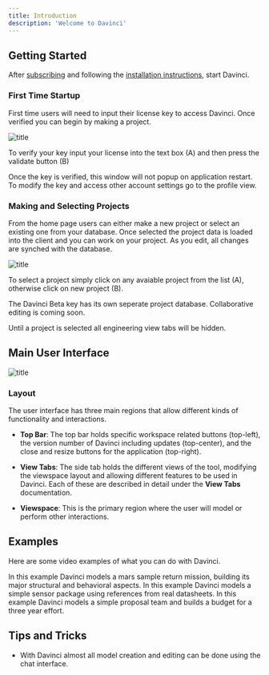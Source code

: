 ```yaml
---
title: Introduction
description: 'Welcome to Davinci'
---
```


## Getting Started
After [subscribing](/sections/overview/subscribing) and following the [installation instructions](/sections/overview/installation), start Davinci.

### First Time Startup
First time users will need to input their license key to access Davinci. Once verified you can begin by making a project.

![title](/images/viewcaptures/main_zones.png)

To verify your key input your license into the text box (A) and then press the validate button (B)

<Note>Once the key is verified, this window will not popup on application restart. To modify the key and access other account settings go to the profile view.</Note>

### Making and Selecting Projects
From the home page users can either make a new project or select an existing one from your database. Once selected the project data is loaded into the client and you can work on your project. As you edit, all changes are synched with the database.

![title](/images/viewcaptures/project_home.png)

To select a project simply click on any avaiable project from the list (A), otherwise click on new project (B).

<Note>The Davinci Beta key has its own seperate project database. Collaborative editing is coming soon.</Note>

<Note>Until a project is selected all engineering view tabs will be hidden.</Note>


## Main User Interface


![title](/images/viewcaptures/main_zones.png)


### Layout
The user interface has three main regions that allow different kinds of functionality and interactions. 

* **Top Bar**: The top bar holds specific workspace related buttons (top-left), the version number of Davinci including updates (top-center), and the close and resize buttons for the application (top-right).

* **View Tabs**: The side tab holds the different views of the tool, modifying the viewspace layout and allowing different features to be used in Davinci. Each of these are described in detail under the **View Tabs** documentation.


* **Viewspace**: This is the primary region where the user will model or perform other interactions.

## Examples
Here are some video examples of what you can do with Davinci.

<Card title="Mission Architecture" icon="link" href="https://www.celedonsolutions.com/mission-example">
  In this example Davinci models a mars sample return mission, building its major structural and behavioral aspects.
</Card>

<Card title="Sensor Package" icon="link" href="https://www.celedonsolutions.com/sensor-example">
   In this example Davinci models a simple sensor package using references from real datasheets.
</Card>

<Card title="Proposal Team" icon="link" href="https://www.celedonsolutions.com/team-example">
   In this example Davinci models a simple proposal team and builds a budget for a three year effort.
</Card>


## Tips and Tricks
* With Davinci almost all model creation and editing can be done using the chat interface. 